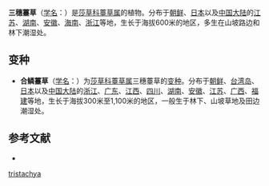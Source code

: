 {{Speciesbox
| name = 三穗薹草
| status = 
| status_system = 
| image =
| genus = Carex
| species = tristachya
| authority = Thunb.
* 三穗薹草 ''C. t.'' var. ''tristachya''
* [[合鳞薹草|合鳞薹草]] ''C. t.'' var. ''pocilliformis''
}}

'''三穗薹草'''（[[学名|学名]]：{{lang|la|''Carex tristachya''}}）是[[莎草科|莎草科]][[薹草属|薹草属]]的植物。分布于[[朝鲜|朝鲜]]、[[日本|日本]]以及[[中国大陆|中国大陆]]的[[江苏|江苏]]、[[湖南|湖南]]、[[安徽|安徽]]、[[海南|海南]]、[[浙江|浙江]]等地，生长于海拔600米的地区，多生在山坡路边和林下潮湿处。

== 变种 ==
* '''合鳞薹草'''（[[学名|学名]]：{{lang|la|''Carex tristachya'' var. ''pocilliformis''}}）为[[莎草科|莎草科]][[薹草属|薹草属]]三穗薹草的[[变种|变种]]。分布于[[朝鲜|朝鲜]]、[[台湾岛|台湾岛]]、[[日本|日本]]以及[[中国大陆|中国大陆]]的[[浙江|浙江]]、[[广东|广东]]、[[江西|江西]]、[[四川|四川]]、[[湖南|湖南]]、[[安徽|安徽]]、[[江苏|江苏]]、[[广西|广西]]、[[福建|福建]]等地，生长于海拔300米至1,100米的地区，一般生于林下、山坡草地及田边潮湿处。

== 参考文献 ==
<div class="references-small">
* {{cite web| url =http://www.bioinfo.cn/db05/KmzwSpecies.php?action=view&id=6825| title =三穗薹草（原变种）| work =《中国高等植物数据库全库》| publisher =中国科学院微生物研究所| author =昆明植物研究所| accessdate =2009-02-24| deadurl =yes| archiveurl =https://web.archive.org/web/20160305103221/http://www.bioinfo.cn/db05/KmzwSpecies.php?action=view&id=6825| archivedate =2016-03-05}}
</div>
{{Taxonbar|from=Q10866553}}

{{DEFAULTSORT:Carex tristachya}}
[[Category:薹草属|tristachya]]


{{Carex-stub}}